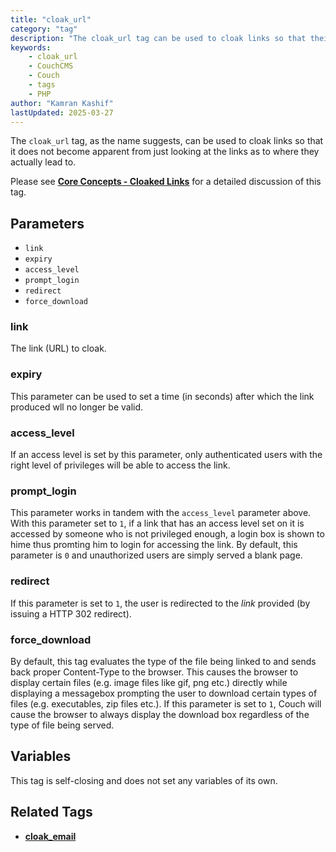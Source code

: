 ```yaml
---
title: "cloak_url"
category: "tag"
description: "The cloak_url tag can be used to cloak links so that their destination is not immediately apparent."
keywords:
    - cloak_url
    - CouchCMS
    - Couch
    - tags
    - PHP
author: "Kamran Kashif"
lastUpdated: 2025-03-27
---
```


The `cloak_url` tag, as the name suggests, can be used to cloak links so that it does not become apparent from just looking at the links as to where they actually lead to.

Please see [**Core Concepts - Cloaked Links**](../../concepts/cloaked-links) for a detailed discussion of this tag.

## Parameters

- `link`
- `expiry`
- `access_level`
- `prompt_login`
- `redirect`
- `force_download`

### link

The link (URL) to cloak.

### expiry

This parameter can be used to set a time (in seconds) after which the link produced wll no longer be valid.

### access_level

If an access level is set by this parameter, only authenticated users with the right level of privileges will be able to access the link.

### prompt_login

This parameter works in tandem with the `access_level` parameter above. With this parameter set to `1`, if a link that has an access level set on it is accessed by someone who is not privileged enough, a login box is shown to hime thus promting him to login for accessing the link.
By default, this parameter is `0` and unauthorized users are simply served a blank page.

### redirect

If this parameter is set to `1`, the user is redirected to the *link* provided (by issuing a HTTP 302 redirect).

### force_download

By default, this tag evaluates the type of the file being linked to and sends back proper Content-Type to the browser. This causes the browser to display certain files (e.g. image files like gif, png etc.) directly while displaying a messagebox prompting the user to download certain types of files (e.g. executables, zip files etc.).
If this parameter is set to `1`, Couch will cause the browser to always display the download box regardless of the type of file being served.

## Variables

This tag is self-closing and does not set any variables of its own.

## Related Tags

- [**cloak_email**](../cloak_email)
